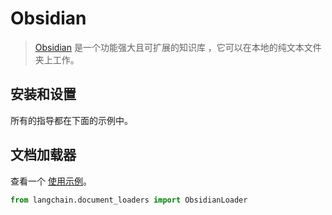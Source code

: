 # Obsidian

> [Obsidian](https://obsidian.md/) 是一个功能强大且可扩展的知识库
，它可以在本地的纯文本文件夹上工作。

## 安装和设置

所有的指导都在下面的示例中。

## 文档加载器


查看一个 [使用示例](/docs/modules/data_connection/document_loaders/integrations/obsidian.html)。


```python
from langchain.document_loaders import ObsidianLoader
```

